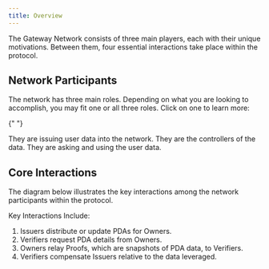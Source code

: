 ```yaml
---
title: Overview
---
```


The Gateway Network consists of three main players, each with their unique motivations. Between them, four essential interactions take place within the protocol.

## Network Participants

The network has three main roles. Depending on what you are looking to accomplish, you may fit one or all three roles. Click on one to learn more:

{" "}

<CardGroup cols={3}>
  <Card
    title="Data Contributors"
    icon="gift"
    href="/architecture/roles/issuers"
  >
    They are issuing user data into the network.
  </Card>
  <Card title="Owners" icon="crown" href="/architecture/roles/owners">
    They are the controllers of the data.
  </Card>
  <Card
    title="Data Consumers"
    icon="shield-check"
    href="/architecture/roles/verifiers"
  >
    They are asking and using the user data.
  </Card>
</CardGroup>

## Core Interactions

The diagram below illustrates the key interactions among the network participants within the protocol.

Key Interactions Include:

<ol>
  <li>Issuers distribute or update PDAs for Owners.</li>
  <li>Verifiers request PDA details from Owners.</li>
  <li>Owners relay Proofs, which are snapshots of PDA data, to Verifiers.</li>
  <li>Verifiers compensate Issuers relative to the data leveraged.</li>
</ol>

